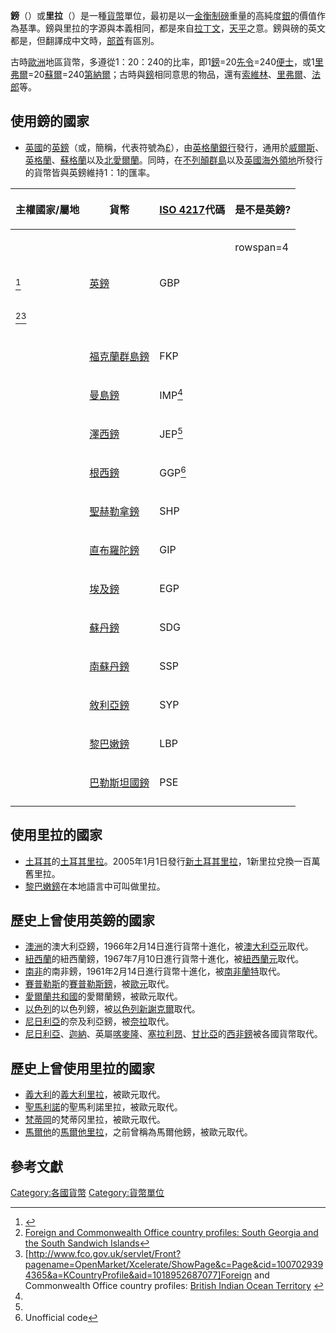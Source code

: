 {{Otheruses|subject=貨幣單位|other=重量單位|磅}}
{{multiple issues|
{{expand|time=2015-03-03T19:12:53+00:00}}
{{expert|time=2015-03-03T19:12:53+00:00}}

}}
'''鎊'''（'''{{lang|en|pound}}'''）或'''里拉'''（'''{{lang|it|lira}}'''）是一種[[貨幣|貨幣]]單位，最初是以一[[金衡制|金衡制磅]]重量的高純度[[銀|銀]]的價值作為基準。鎊與里拉的字源與本義相同，都是來自[[拉丁文|拉丁文]]''{{lang|la|libra}}''，[[天平|天平]]之意。鎊與磅的英文都是{{lang|en|pound}}，但翻譯成中文時，[[部首|部首]]有區別。

古時[[歐洲|歐洲]]地區貨幣，多遵從1：20：240的比率，即1[[鎊|鎊]]=20[[先令|先令]]=240[[便士|便士]]，或1[[里弗爾|里弗爾]]=20[[蘇勒德斯_(錢幣)|蘇爾]]=240[[第納爾|第納爾]]；古時與[[鎊|鎊]]相同意思的物品，還有[[索維林|索維林]]、[[里弗爾|里弗爾]]、[[法郎|法郎]]等。

== 使用鎊的國家 ==
* [[英國|英國]]的[[英鎊|英鎊]]（{{lang|en|Pound sterling}}或{{lang|en|Great Britain Pound}}，簡稱{{lang|en|GBP}}，代表符號為[[£|£]]），由[[英格蘭銀行|英格蘭銀行]]發行，通用於[[威爾斯|威爾斯]]、[[英格蘭|英格蘭]]、[[蘇格蘭|蘇格蘭]]以及[[北愛爾蘭|北愛爾蘭]]。同時，在[[不列顛群島|不列顛群島]]以及[[英國海外領地|英國海外領地]]所發行的貨幣皆與英鎊維持1：1的匯率。

{| class="wikitable sortable"
|-
! 主權國家/屬地
! 貨幣
! [[ISO_4217|ISO 4217]]代碼
! 是不是英鎊?
|-
| {{flag|United Kingdom}}
|rowspan=4|[[英鎊|英鎊]]
|rowspan=4|GBP
|rowspan=4 {{Yes}}
|-
| {{flag|British Antarctic Territory}}<ref>{{cite web |url=http://www.fco.gov.uk/servlet/Front?pagename=OpenMarket/Xcelerate/ShowPage&c=Page&cid=1007029394365&a=KCountryProfile&aid=1018952685006 |title=Foreign and Commonwealth Office country profiles: British Antarctic Territory |archiveurl=https://web.archive.org/web/20030902013951/http://www.fco.gov.uk/servlet/Front?pagename=OpenMarket%2FXcelerate%2FShowPage&c=Page&cid=1007029394365&a=KCountryProfile&aid=1018952685006 |archivedate=2003-09-02 |deadurl=yes |df= }}</ref>
|-
| {{flag|British Indian Ocean Territory}}<ref>[http://www.fco.gov.uk/servlet/Front?pagename=OpenMarket/Xcelerate/ShowPage&c=Page&cid=1007029394365&a=KCountryProfile&aid=1018965251662 Foreign and Commonwealth Office country profiles: South Georgia and the South Sandwich Islands]</ref><ref>[http://www.fco.gov.uk/servlet/Front?pagename=OpenMarket/Xcelerate/ShowPage&c=Page&cid=1007029394365&a=KCountryProfile&aid=1018952687077]Foreign and Commonwealth Office country profiles: [[British_Indian_Ocean_Territory|British Indian Ocean Territory]] {{Wayback|url=http://www.fco.gov.uk/servlet/Front?pagename=OpenMarket%2FXcelerate%2FShowPage&c=Page&cid=1007029394365&a=KCountryProfile&aid=1018952687077 |date=20071016235404 }}</ref>
|-
| {{flag|South Georgia and the South Sandwich Islands}}
|-
| {{flag|Falkland Islands}}
| [[福克蘭群島鎊|福克蘭群島鎊]]
| FKP
|{{Yes}}
|-
| {{flag|Isle of Man}}
| [[曼島鎊|曼島鎊]]
| IMP<ref name="Unofficial"/>
|{{Yes}}
|-
| {{flag|Jersey}}
| [[澤西鎊|澤西鎊]]
| JEP<ref name="Unofficial"/>
|{{Yes}}
|-
| {{flag|Guernsey}}
| [[根西鎊|根西鎊]]
| GGP<ref name="Unofficial">Unofficial code</ref>
|{{Yes}}
|-
| {{flag|Saint Helena, Ascension and Tristan da Cunha}}
| [[聖赫勒拿鎊|聖赫勒拿鎊]]
| SHP
|{{Yes}}
|-
| {{flag|Gibraltar}}
| [[直布羅陀鎊|直布羅陀鎊]]
| GIP
|{{Yes}}
|-
| {{flag|Egypt}}
| [[埃及鎊|埃及鎊]]
| EGP
|{{No}}
|-
| {{flag|Sudan}}
| [[蘇丹鎊|蘇丹鎊]]
| SDG
|{{No}}
|-
| {{flag|South Sudan}}
| [[南蘇丹鎊|南蘇丹鎊]]
| SSP
|{{No}}
|-
| {{flag|Syria}}
| [[敘利亞鎊|敘利亞鎊]]
| SYP
|{{No}}
|-
| {{flag|Lebanon}}
| [[黎巴嫩鎊|黎巴嫩鎊]]
| LBP
|{{No}}
|-
| {{flag|State of Palestine}}
| [[巴勒斯坦國鎊|巴勒斯坦國鎊]]
| PSE
|{{No}}
|-
|}

== 使用里拉的國家 ==
* [[土耳其|土耳其]]的[[土耳其里拉|土耳其里拉]]。2005年1月1日發行[[新土耳其里拉|新土耳其里拉]]，1新里拉兌換一百萬舊里拉。
* [[黎巴嫩鎊|黎巴嫩鎊]]在本地語言中可叫做里拉。

== 歷史上曾使用英鎊的國家 ==
* [[澳洲|澳洲]]的澳大利亞鎊，1966年2月14日進行貨幣十進化，被[[澳大利亞元|澳大利亞元]]取代。 
* [[紐西蘭|紐西蘭]]的紐西蘭鎊，1967年7月10日進行貨幣十進化，被[[紐西蘭元|紐西蘭元]]取代。
* [[南非|南非]]的南非鎊，1961年2月14日進行貨幣十進化，被[[南非蘭特|南非蘭特]]取代。
* [[賽普勒斯|賽普勒斯]]的[[賽普勒斯鎊|賽普勒斯鎊]]，被[[歐元|歐元]]取代。
* [[愛爾蘭共和國|愛爾蘭共和國]]的愛爾蘭鎊，被歐元取代。
* [[以色列|以色列]]的以色列鎊，被[[以色列新謝克爾|以色列新謝克爾]]取代。
* [[尼日利亞|尼日利亞]]的奈及利亞鎊，被[[奈拉|奈拉]]取代。
* [[尼日利亞|尼日利亞]]、[[迦納|迦納]]、英屬[[喀麥隆|喀麥隆]]、[[塞拉利昂|塞拉利昂]]、[[甘比亞|甘比亞]]的[[非洲中央银行及货币列表|西非鎊]]被各國貨幣取代。

== 歷史上曾使用里拉的國家 ==
* [[義大利|義大利]]的[[義大利里拉|義大利里拉]]，被歐元取代。
* [[聖馬利諾|聖馬利諾]]的聖馬利諾里拉，被歐元取代。
* [[梵蒂岡|梵蒂岡]]的梵蒂冈里拉，被歐元取代。
* [[馬爾他|馬爾他]]的[[马耳他镑|馬爾他里拉]]，之前曾稱為馬爾他鎊，被歐元取代。

== 參考文獻 ==
{{Reflist}}

{{貨幣單位|nocat}}
{{镑}}
{{Authority control}}

[[Category:各國貨幣|Category:各國貨幣]]
[[Category:貨幣單位|Category:貨幣單位]]